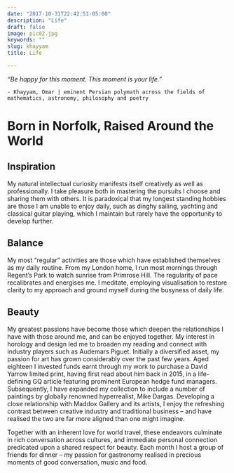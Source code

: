 ```yaml
---
date: "2017-10-31T22:42:51-05:00"
description: "Life"
draft: false
image: pic02.jpg 
keywords: ""
slug: khayyam
title: Life 

---
```

*"Be happy for this moment. This moment is your life."*   
  
  `- Khayyam, Omar | eminent Persian polymath across the fields of mathematics, astronomy, philosophy and poetry`

# Born in Norfolk, Raised Around the World

## Inspiration
My natural intellectual curiosity manifests itself creatively as well as professionally. I take pleasure both in mastering the pursuits I choose and sharing them with others. It is paradoxical that my longest standing hobbies are those I am unable to enjoy daily, such as dinghy sailing, yachting and classical guitar playing, which I maintain but rarely have the opportunity to develop further. 

## Balance 
My most “regular” activities are those which have established themselves as my daily routine. From my London home, I run most mornings through Regent’s Park to watch sunrise from Primrose Hill. The regularity of pace recalibrates and energises me. I meditate, employing visualisation to restore clarity to my approach and ground myself during the busyness of daily life. 

## Beauty
My greatest passions have become those which deepen the relationships I have with those around me, and can be enjoyed together. My interest in horology and design led me to broaden my reading and connect with industry players such as Audemars Piguet. Initially a diversified asset, my passion for art has grown considerably over the past few years. Aged eighteen I invested funds earnt through my work to purchase a David Yarrow limited print, having first read about him back in 2015, in a life-defining GQ article featuring prominent European hedge fund managers. Subsequently, I have expanded my collection to include a number of paintings by globally renowned hyperrealist, Mike Dargas. Developing a close relationship with Maddox Gallery and its artists, I enjoy the refreshing contrast between creative industry and traditional business – and have realised the two are far more aligned than one might imagine. 

Together with an inherent love for world travel, these endeavors culminate in rich conversation across cultures, and immediate personal connection predicated upon a shared respect for beauty. Each month I host a group of friends for dinner – my passion for gastronomy realised in precious moments of good conversation, music and food.
